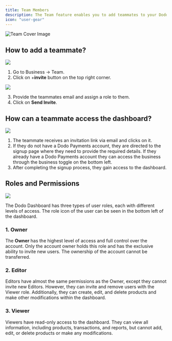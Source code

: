 ```yaml
---
title: Team Members
description: The Team feature enables you to add teammates to your Dodo Payments dashboard, granting them access based on customizable permissions. You can allow full modification rights or restrict access to view-only mode, ensuring secure and flexible collaboration.
icon: "user-gear"
---
```

<Frame>
    <img src="/images/cover-images/Team.png" alt="Team Cover Image"/>
</Frame>

## How to add a teammate?

<img src="/images/team/team-1.png"/>

1. Go to Business → Team.
2. Click on +**invite** button on the top right corner.

<img src="/images/team/team-2.png"/>

3. Provide the teammates email and assign a role to them.
4. Click on **Send Invite**.

## How can a teammate access the dashboard?

<img src="/images/team/team-3.png"/>

1. The teammate receives an invitation link via email and clicks on it.
2. If they do not have a Dodo Payments account, they are directed to the signup page where they need to provide the required details. If they already have a Dodo Payments account they can access the business through the business toggle on the bottom left. 
3. After completing the signup process, they gain access to the dashboard.

## Roles and Permissions

<img src="/images/team/team-4.png"/>

The Dodo Dashboard has three types of user roles, each with different levels of access. The role icon of the user can be seen in the bottom left of the dashboard.

### 1. Owner

The **Owner** has the highest level of access and full control over the account. Only the account owner holds this role and has the exclusive ability to invite new users. The ownership of the account cannot be transferred.

### 2. Editor

Editors have almost the same permissions as the Owner, except they cannot invite new Editors. However, they can invite and remove users with the Viewer role. Additionally, they can create, edit, and delete products and make other modifications within the dashboard.

### 3. Viewer

Viewers have read-only access to the dashboard. They can view all information, including products, transactions, and reports, but cannot add, edit, or delete products or make any modifications.
